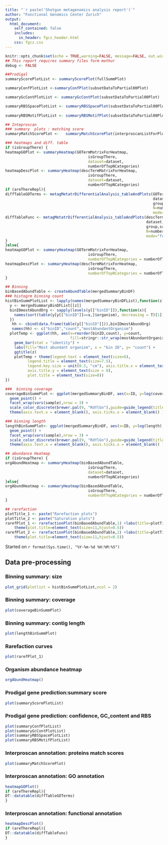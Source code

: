 ```yaml
---
title: "`r paste('Shotgun metagenomics analysis report')`"
author: "Functional Genomics Center Zurich"
output: 
  html_document:
    self_contained: false
    includes:
      in_header: fgcz_header.html
    css: fgcz.css
---
```


```r
knitr::opts_chunk$set(echo = TRUE,warning=FALSE, message=FALSE, out.width = "49%")
## This report requires summary files form mothur
debug <- FALSE
```

```r
##Prodigal
summaryScorePlotList <- summaryScorePlot(fullSummPlot)

summaryConfPlotList <-summaryConfPlot(subsetDataToPartial00Plot)

summaryGcContPlotList <- summaryGcContPlot(subsetDataToPartial00Plot)

summaryRBSSpacePlotList <- summaryRBSSpacePlot(subsetDataToPartial00Plot)
  
summaryRBSMotifPlotList <- summaryRBSMotifPlot(subsetDataToPartial00Plot)
```

```r
## Inteproscan
### summary  plots : matching score 
summaryMatchScorePlot <-   summaryMatchScorePlot(interproscanListForPlot)

### heatmaps and diff. table 
if (isGroupThere) {
heatmapGOPlot <- summaryHeatmap(GOTermMatrixForHeatmap, 
                                     isGroupThere, 
                                     dataset=dataset, 
                                     numberOfTopNCategories)
heatmapDescPlot <- summaryHeatmap(descTermMatrixForHeatmap, 
                                     isGroupThere, 
                                     dataset=dataset, 
                                     numberOfTopNCategories)
if (areThereRepl){
diffTableGOTerms <- metagMetatrDifferentialAnalysis_tableAndPlots(GOTermMatrixForDiffExpr,
                                                                  dataset,
                                                                  group,sampleGroup,refGroup,
                                                                  N=numberOfTopNCategories,
                                                                  mode="function")
diffTableFunc <- metagMetatrDifferentialAnalysis_tableAndPlots(descTermMatrixForDiffExpr,
                                                               dataset,
                                                               group,sampleGroup,refGroup,
                                                               N=numberOfTopNCategories,
                                                               mode="function")
}
}else{
heatmapGOPlot <- summaryHeatmap(GOTermMatrixForHeatmap, 
                                     isGroupThere,
                                     numberOfTopNCategories = numberOfTopNCategories) 
heatmapDescPlot <- summaryHeatmap(descTermMatrixForHeatmap, 
                                     isGroupThere,
                                     numberOfTopNCategories = numberOfTopNCategories)
}
```

```r
## Binning
binBasedAbundTable <- createAbundTable(mergedSummaryBinDF)
### histogrm binning count
histBinSummPlotList <- lapply(names(mergedSummaryBinDFList),function(z){
  y <- mergedSummaryBinDFList[[z]]
  binIDmostAbundOrg <- sapply(levels(y[["binID"]]),function(x){
    names(sort(table(y[y[["binID"]]==x,]$organism), decreasing = T)[1])
  })
   hh <- cbind(data.frame(table(y[["binID"]])),binIDmostAbundOrg)
   names(hh) <- c("binID","count","mostAbundantOrganism")
  plotTemp <- ggplot(hh, aes(x=reorder(binID,count), y=count,
                             fill=stringr::str_wrap(mostAbundantOrganism,30))) +
    geom_bar(stat = "identity") +
    labs(fill="Most abundant organism", x = "bin ID", y= "count") +
    ggtitle(z)
    plotTemp + theme(legend.text = element_text(size=6), 
          legend.title = element_text(size=7.5),
          legend.key.size = unit(0.3, "cm"), axis.title.x = element_text(size = 8),
          axis.title.y = element_text(size = 8),
          plot.title = element_text(size=8)) 
})

###  binning coverage
coverageBinSummPlot <- ggplot(mergedSummaryBinDF, aes(x=ID, y=log(coverage), color=binID)) +
  geom_point() + 
  facet_wrap(vars(sample),nrow = 3) + 
  scale_color_discrete(brewer.pal(9, "RdYlGn"),guide=guide_legend(title="bin ID")) +
  theme(axis.text.x = element_blank(), axis.ticks.x = element_blank() )

### binning length
lengthBinSummPlot<- ggplot(mergedSummaryBinDF, aes(x=ID, y=log(length), color=binID)) +
  geom_point() + 
  facet_wrap(vars(sample),nrow = 3) + 
  scale_color_discrete(brewer.pal(9, "RdYlGn"),guide=guide_legend(title="bin ID")) +
  theme(axis.text.x = element_blank(), axis.ticks.x = element_blank() )
```

```r
## abundance Heatmap
if (isGroupThere) {
orgAbundHeatmap <- summaryHeatmap(binBasedAbundTable, 
                                     isGroupThere, 
                                     dataset=dataset, 
                                     numberOfTopNCategories)
}else{
orgAbundHeatmap <- summaryHeatmap(binBasedAbundTable, 
                                     isGroupThere,
                                     numberOfTopNCategories = numberOfTopNCategories) 
}
```

```r
## rarefaction
plotTitle_1 <- paste("Rarefaction plots")
plotTitle_2 <- paste("Saturation plots")
rarefPlot_1 <- rarefactionPlot(binBasedAbundTable,1) +labs(title=plotTitle_1) + 
    theme(plot.title=element_text(size=11,hjust=0.5))
rarefPlot_2 <- rarefactionPlot(binBasedAbundTable,2) +labs(title=plotTitle_2) + 
    theme(plot.title=element_text(size=11,hjust=0.5))
```


Started on `r format(Sys.time(), "%Y-%m-%d %H:%M:%S")`

## Data pre-processing {.tabset}

### Binning summary: size
```r
plot_grid(plotlist = histBinSummPlotList,ncol = 2)
```

### Binning summary: coverage 
```r
plot(coverageBinSummPlot)
```

### Binning summary:  contig length
```r
plot(lengthBinSummPlot)
```

### Rarefaction curves
```r
plot(rarefPlot_1)
```

### Organism abundance heatmap
```r
orgAbundHeatmap()
```

### Prodigal gene prediction:summary score
```r
plot(summaryScorePlotList)
```

### Prodigal gene prediction: confidence, GC_content and RBS 
```r
plot(summaryConfPlotList)
plot(summaryGcContPlotList)
plot(summaryRBSSpacePlotList)
plot(summaryRBSMotifPlotList)
```

### Interproscan annotation:  proteins match scores 
```r
plot(summaryMatchScorePlot)
```

### Interproscan annotation:  GO annotation
```r
heatmapGOPlot()
if (areThereRepl){
DT::datatable(diffTableGOTerms)
}
```

### Interproscan annotation:  functional annotation
```r
heatmapDescPlot()
if (areThereRepl){
DT::datatable(diffTableFunc)
}
```